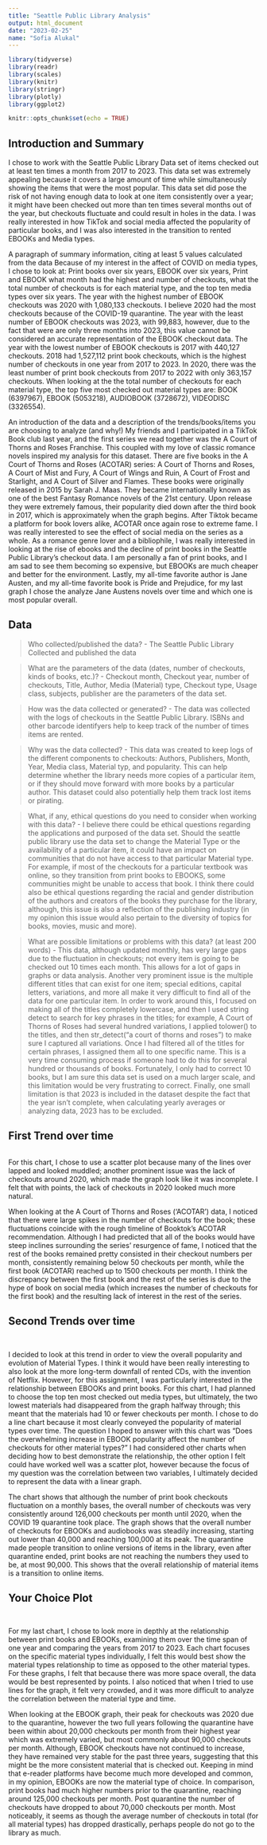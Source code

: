 ```yaml
---
title: "Seattle Public Library Analysis"
output: html_document
date: "2023-02-25"
name: "Sofia Alukal"
---
```

```r
library(tidyverse)
library(readr)
library(scales)
library(knitr)
library(stringr)
library(plotly)
library(ggplot2)
```

```r
knitr::opts_chunk$set(echo = TRUE)
```

## Introduction and Summary
I chose to work with the Seattle Public Library Data set of items checked out at least ten times a month from 2017 to 2023. This data set was extremely appealing because it covers a large amount of time while simultaneously showing the items that were the most popular. This data set did pose the risk of not having enough data to look at one item consistently over a year; it might have been checked out more than ten times several months out of the year, but checkouts fluctuate and could result in holes in the data. I was really interested in how TikTok and social media affected the popularity of particular books, and I was also interested in the transition to rented EBOOKs and Media types.

A paragraph of summary information, citing at least 5 values calculated from the data
Because of my interest in the affect of COVID on media types, I chose to look at: Print books over six years, EBOOK over six years, Print and EBOOK what month had the highest and number of checkouts, what the total number of checkouts is for each material type, and the top ten media types over six years. The year with the highest number of EBOOK checkouts was 2020 with 1,080,133 checkouts. I believe 2020 had the most checkouts because of the COVID-19 quarantine. The year with the least number of EBOOK checkouts was 2023, with 99,883, however, due to the fact that were are only three months into 2023, this value cannot be considered an accurate representation of the EBOOK checkout data. The year with the lowest number of EBOOK checkouts is 2017 with 440,127 checkouts. 2018 had 1,527,112 print book checkouts, which is the highest number of checkouts in one year from 2017 to 2023. In 2020, there was the least number of print book checkouts from 2017 to 2022 with only 363,157 checkouts. When looking at the the total number of checkouts for each material type, the top five most checked out material types are: BOOK (6397967), EBOOK (5053218), AUDIOBOOK (3728672), VIDEODISC (3326554). 

An introduction of the data and a description of the trends/books/items you are choosing to analyze (and why!)
My friends and I participated in a TikTok Book club last year, and the first series we read together was the A Court of Thorns and Roses Franchise. This coupled with my love of classic romance novels inspired my analysis for this dataset. There are five books in the A Court of Thorns and Roses (ACOTAR) series: A Court of Thorns and Roses, A Court of Mist and Fury, A Court of Wings and Ruin, A Court of Frost and Starlight, and A Court of Silver and Flames. These books were originally released in 2015 by Sarah J. Maas. They became internationally known as one of the best Fantasy Romance novels of the 21st century. Upon release they were extremely famous, their popularity died down after the third book in 2017, which is approximately when the graph begins. After Tiktok became a platform for book lovers alike, ACOTAR once again rose to extreme fame. I was really interested to see the effect of social media on the series as a whole. As a romance genre lover and a bibliophile, I was really interested in looking at the rise of ebooks and the decline of print books in the Seattle Public Library's checkout data. I am personally a fan of print books, and I am sad to see them becoming so expensive, but EBOOKs are much cheaper and better for the environment. Lastly, my all-time favorite author is Jane Austen, and my all-time favorite book is Pride and Prejudice, for my last graph I chose the analyze Jane Austens novels over time and which one is most popular overall. 

## Data 

> Who collected/published the data?
- The Seattle Public Library Collected and published the data

> What are the parameters of the data (dates, number of checkouts, kinds of books, etc.)?
- Checkout month, Checkout year, number of checkouts, Title, Author, Media (Material) type, Checkout type, Usage class, subjects, publisher are the parameters of the data set.

> How was the data collected or generated? 
- The data was collected with the logs of checkouts in the Seattle Public Library. ISBNs and other barcode identifyers help to keep track of the number of times items are rented. 

> Why was the data collected? 
- This data was created to keep logs of the different components to checkouts: Authors, Publishers, Month, Year, Media class, Material typ, and popularity. This can help determine whether the library needs more copies of a particular item, or if they should move forward with more books by a particular author. This dataset could also potentially help them track lost items or pirating.

> What, if any, ethical questions do you need to consider when working with this data? 
- I believe there could be ethical questions regarding the applications and purposed of the data set. Should the seattle public library use the data set to change the Material Type or the availability of a particular item, it could have an impact on communities that do not have access to that particular Material type. For example, if most of the checkouts for a particular textbook was online, so they transition from print books to EBOOKS, some communities might be unable to access that book. I think there could also be ethical questions regarding the racial and gender distribution of the authors and creators of the books they purchase for the library, although, this issue is also a reflection of the publishing industry (in my opinion this issue would also pertain to the diversity of topics for books, movies, music and more).

> What are possible limitations or problems with this data?   (at least 200 words) 
- This data, although updated monthly, has very large gaps due to the fluctuation in checkouts; not every item is going to be checked out 10 times each month. This allows for a lot of gaps in graphs or data analysis. Another very prominent issue is the multiple different titles that can exist for one item; special editions, capital letters, variations, and more all make it very difficult to find all of the data for one particular item. In order to work around this, I focused on making all of the titles completely lowercase, and then I used string detect to search for key phrases in the titles; for example, A Court of Thorns of Roses had several hundred variations, I applied tolower() to the titles, and then str_detect(“a court of thorns and roses”) to make sure I captured all variations. Once I had filtered all of the titles for certain phrases, I assigned them all to one specific name. This is a very time consuming process if someone had to do this for several hundred or thousands of books. Fortunately, I only had to correct 10 books, but I am sure this data set is used on a much larger scale, and this limitation would be very frustrating to correct. Finally, one small limitation is that 2023 is included in the dataset despite the fact that the year isn’t complete, when calculating yearly averages or analyzing data, 2023 has to be excluded.

## First Trend over time

```r
```


For this chart, I chose to use a scatter plot because many of the lines over lapped and looked muddled; another prominent issue was the lack of checkouts around 2020, which made the graph look like it was incomplete. I felt that with points, the lack of checkouts in 2020 looked much more natural. 

When looking at the A Court of Thorns and Roses ('ACOTAR') data, I noticed that there were large spikes in the number of checkouts for the book; these fluctuations coincide with the rough timeline of Booktok's ACOTAR recommendation. Although I had predicted that all of the books would have steep inclines surrounding the series' resurgence of fame, I noticed that the rest of the books remained pretty consisted in their checkout numbers per month, consistently remaining below 50 checkouts per month, while the first book (ACOTAR) reached up to 1500 checkouts per month. I think the discrepancy between the first book and the rest of the series is due to the hype of book on social media (which increases the number of checkouts for the first book) and the resulting lack of interest in the rest of the series. 

## Second Trends over time
```r
```

```r
```

I decided to look at this trend in order to view the overall popularity and evolution of Material Types. I think it would have been really interesting to also look at the more long-term downfall of rented CDs, with the invention of Netflix. However, for this assignment, I was particularly interested in the relationship between EBOOKs and print books. For this chart, I had planned to choose the top ten most checked out media types, but ultimately, the two lowest materials had disappeared from the graph halfway through; this meant that the materials had 10 or fewer checkouts per month. I chose to do a line chart because it most clearly conveyed the popularity of material types over time. The question I hoped to answer with this chart was "Does the overwhelming increase in EBOOK popularity affect the number of checkouts for other material types?" I had considered other charts when deciding how to best demonstrate the relationship, the other option I felt could have worked well was a scatter plot, however because the focus of my question was the correlation between two variables, I ultimately decided to represent the data with a linear graph.

The chart shows that although the number of print book checkouts fluctuation on a monthly bases, the overall number of checkouts was very consistently around 126,000 checkouts per month until 2020, when the COVID 19 quarantine took place. The graph shows that the overall number of checkouts for EBOOKs and audiobooks was steadily increasing, starting out lower than 40,000 and reaching 100,000 at its peak. The quarantine made people transition to online versions of items in the library, even after quarantine ended, print books are not reaching the numbers they used to be, at most 90,000. This shows that the overall relationship of material items is a transition to online items. 

## Your Choice Plot
```r
```

```r
```
For my last chart, I chose to look more in depthly at the relationship between print books and EBOOKs, examining them over the time span of one year and comparing the years from 2017 to 2023. Each chart focuses on the specific material types individually, I felt this would best show the material types relationship to time as opposed to the other material types. For these graphs, I felt that because there was more space overall, the data would be best represented by points. I also noticed that when I tried to use lines for the graph, it felt very crowded, and it was more difficult to analyze the correlation between the material type and time. 

When looking at the EBOOK graph, their peak for checkouts was 2020 due to the quarantine, however the two full years following the quarantine have been within about 20,000 checkouts per month from their highest year which was extremely varied, but most commonly about 90,000 checkouts per month. Although, EBOOK checkouts have not continued to increase, they have remained very stable for the past three years, suggesting that this might be the more consistent material that is checked out. Keeping in mind that e-reader platforms have become much more developed and common, in my opinion, EBOOKs are now the material type of choice. In comparison, print books had much higher numbers prior to the quarantine, reaching around 125,000 checkouts per month. Post quarantine the number of checkouts have dropped to about 70,000 checkouts per month. Most noticeably, it seems as though the average number of checkouts in total (for all material types) has dropped drastically, perhaps people do not go to the library as much.
